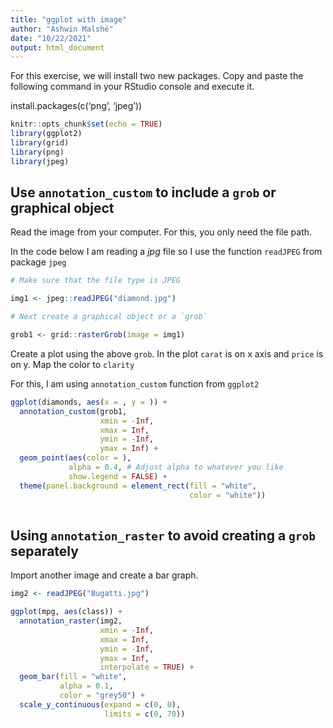 ```yaml
---
title: "ggplot with image"
author: "Ashwin Malshé"
date: "10/22/2021"
output: html_document
---
```


For this exercise, we will install two new packages. Copy and paste the following command in your RStudio console and execute it.

install.packages(c('png', 'jpeg'))


```r
knitr::opts_chunk$set(echo = TRUE)
library(ggplot2)
library(grid)
library(png)
library(jpeg)

```

## Use `annotation_custom` to include a `grob` or graphical object

Read the image from your computer. For this, you only need the file path.

In the code below I am reading a *jpg* file so I use the function `readJPEG` from package `jpeg`

```r
# Make sure that the file type is JPEG

img1 <- jpeg::readJPEG("diamond.jpg")

# Next create a graphical object or a `grob`

grob1 <- grid::rasterGrob(image = img1)
```

Create a plot using the above `grob`. In the plot `carat` is on x axis and `price` is on y. Map the color to `clarity`

For this, I am using `annotation_custom` function from `ggplot2`

```r
ggplot(diamonds, aes(x = , y = )) +
  annotation_custom(grob1,
                    xmin = -Inf, 
                    xmax = Inf, 
                    ymin = -Inf, 
                    ymax = Inf) +
  geom_point(aes(color = ),
             alpha = 0.4, # Adjust alpha to whatever you like
             show.legend = FALSE) +
  theme(panel.background = element_rect(fill = "white", 
                                        color = "white"))
  
```

## Using `annotation_raster` to avoid creating a `grob` separately

Import another image and create a bar graph.

```r
img2 <- readJPEG("Bugatti.jpg")
```


```r

ggplot(mpg, aes(class)) +
  annotation_raster(img2,
                    xmin = -Inf, 
                    xmax = Inf, 
                    ymin = -Inf, 
                    ymax = Inf,
                    interpolate = TRUE) +
  geom_bar(fill = "white",
           alpha = 0.1,
           color = "grey50") +
  scale_y_continuous(expand = c(0, 0),
                     limits = c(0, 70))
```



